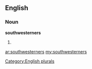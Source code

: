==English==

===Noun===
'''southwesterners'''

# {{plural of|[[southwesterner]]}}

[[Category:English plurals]]

[[ar:southwesterners]]
[[my:southwesterners]]